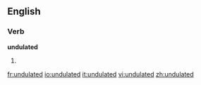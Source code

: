 
==English==

===Verb===
'''undulated'''

# {{past of|[[undulate]]}}

[[fr:undulated]]
[[io:undulated]]
[[it:undulated]]
[[vi:undulated]]
[[zh:undulated]]